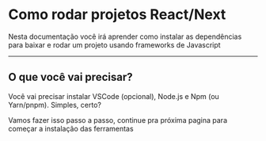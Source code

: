 # Como rodar projetos React/Next

Nesta documentação você irá aprender como instalar as dependências para baixar e rodar um projeto usando frameworks de Javascript

---

## O que você vai precisar?

Você vai precisar instalar VSCode <span className="text-sm font-light">(opcional)</span>, Node.js e Npm <span className="text-sm font-light">(ou Yarn/pnpm)</span>. Simples, certo?

Vamos fazer isso passo a passo, continue pra próxima pagina para começar a instalação das ferramentas
